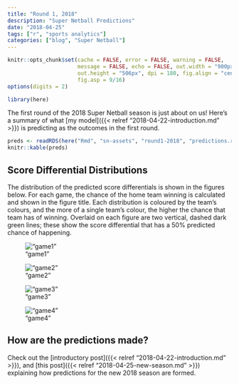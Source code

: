 ```yaml
---
title: "Round 1, 2018"
description: "Super Netball Predictions"
date: "2018-04-25"
tags: ["r", "sports analytics"]
categories: ["blog", "Super Netball"]
---
```


<!-- Time-stamp: <2018-04-25 19:44:07 (slane)> -->

```r
knitr::opts_chunk$set(cache = FALSE, error = FALSE, warning = FALSE,
                      message = FALSE, echo = FALSE, out.width = "900px",
                      out.height = "506px", dpi = 180, fig.align = "center",
                      fig.asp = 9/16)
options(digits = 2)

```

```r
library(here)

```

The first round of the 2018 Super Netball season is just about on us! Here's a summary of what [my model]({{< relref "2018-04-22-introduction.md" >}}) is predicting as the outcomes in the first round.

```r
preds <- readRDS(here("Rmd", "sn-assets", "round1-2018", "predictions.rds"))
knitr::kable(preds)

```

## Score Differential Distributions

The distribution of the predicted score differentials is shown in the figures below. For each game, the chance of the home team winning is calculated and shown in the figure title. Each distribution is coloured by the team's colours, and the more of a single team's colour, the higher the chance that team has of winning. Overlaid on each figure are two vertical, dashed dark green lines; these show the score differential that has a 50% predicted chance of happening.

!["game1"](sn-assets/round1-2018/game-1.png)

!["game2"](sn-assets/round1-2018/game-2.png)

!["game3"](sn-assets/round1-2018/game-3.png)

!["game4"](sn-assets/round1-2018/game-4.png)

## How are the predictions made?

Check out the [introductory post]({{< relref "2018-04-22-introduction.md" >}}), and [this post]({{< relref "2018-04-25-new-season.md" >}}) explaining how predictions for the new 2018 season are formed.
